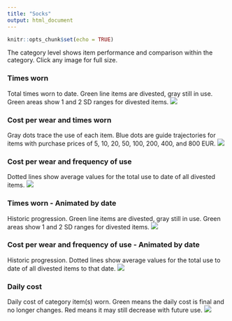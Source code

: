 ```yaml
---
title: "Socks"
output: html_document
---
```


```r
knitr::opts_chunk$set(echo = TRUE)

```

The category level shows item performance and comparison within the category. Click any image for full size.

### Times worn
Total times worn to date. Green line items are divested, gray still in use. Green areas show 1 and 2 SD ranges for divested items.
[![](https://www.dropbox.com/s/vavwxupyxktmimr/Category-Socks-Times_used.png?raw=1)](https://www.dropbox.com/s/vavwxupyxktmimr/Category-Socks-Times_used.png?raw=1){target="_blank"}

### Cost per wear and times worn
Gray dots trace the use of each item. Blue dots are guide trajectories for items with purchase prices of 5, 10, 20, 50, 100, 200, 400, and 800 EUR.
[![](https://www.dropbox.com/s/zbz1b1ld3komh7s/Category-Socks-Cost_and_Cumulative_use.png?raw=1)](https://www.dropbox.com/s/zbz1b1ld3komh7s/Category-Socks-Cost_and_Cumulative_use.png?raw=1){target="_blank"}

### Cost per wear and frequency of use
Dotted lines show average values for the total use to date of all divested items.
[![](https://www.dropbox.com/s/3squcifrwoq9o6x/Category-Socks.png?raw=1)](https://www.dropbox.com/s/3squcifrwoq9o6x/Category-Socks.png?raw=1){target="_blank"}

### Times worn - Animated by date
Historic progression. Green line items are divested, gray still in use. Green areas show 1 and 2 SD ranges for divested items. 
![](https://www.dropbox.com/s/le3ig1iljkvs5n4/Category-Socks-Times_used-animation.gif?raw=1)

### Cost per wear and frequency of use - Animated by date
Historic progression. Dotted lines show average values for the total use to date of all divested items to that date.
![](https://www.dropbox.com/s/22j2by8ck6lpcjk/Category-Socks-animation.gif?raw=1)

### Daily cost
Daily cost of category item(s) worn. Green means the daily cost is final and no longer changes. Red means it may still decrease with future use.
[![](https://www.dropbox.com/s/pecudtyattvp7wg/Category-Socks-Daily_cost.png?raw=1)](https://www.dropbox.com/s/pecudtyattvp7wg/Category-Socks-Daily_cost.png?raw=1){target="_blank"}
